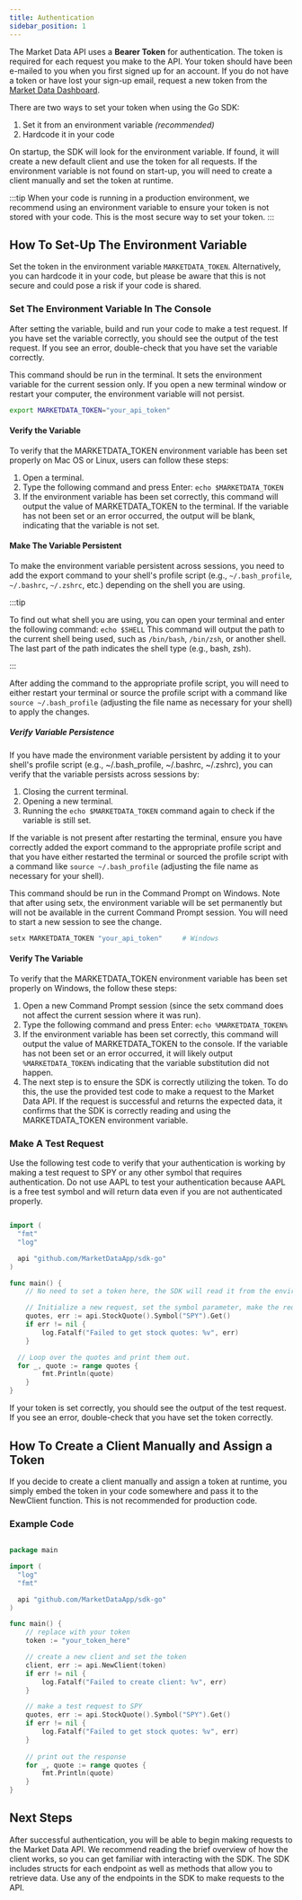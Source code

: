 ```yaml
---
title: Authentication
sidebar_position: 1
---
```



The Market Data API uses a **Bearer Token** for authentication. The token is required for each request you make to the API. Your token should have been e-mailed to you when you first signed up for an account.  If you do not have a token or have lost your sign-up email, request a new token from the [Market Data Dashboard](https://www.marketdata.app/dashboard/). 

There are two ways to set your token when using the Go SDK:

1. Set it from an environment variable _(recommended)_
2. Hardcode it in your code

On startup, the SDK will look for the environment variable. If found, it will create a new default client and use the token for all requests. If the environment variable is not found on start-up, you will need to create a client manually and set the token at runtime.

:::tip
When your code is running in a production environment, we recommend using an environment variable to ensure your token is not stored with your code. This is the most secure way to set your token.
:::

## How To Set-Up The Environment Variable

Set the token in the environment variable `MARKETDATA_TOKEN`. Alternatively, you can hardcode it in your code, but please be aware that this is not secure and could pose a risk if your code is shared.

### Set The Environment Variable In The Console

After setting the variable, build and run your code to make a test request. If you have set the variable correctly, you should see the output of the test request. If you see an error, double-check that you have set the variable correctly.

<Tabs>
<TabItem value=">MacLinux" label="Mac / Linux">

This command should be run in the terminal. It sets the environment variable for the current session only. If you open a new terminal window or restart your computer, the environment variable will not persist.

```bash
export MARKETDATA_TOKEN="your_api_token"
```

#### Verify the Variable

To verify that the MARKETDATA_TOKEN environment variable has been set properly on Mac OS or Linux, users can follow these steps:

1. Open a terminal.
2. Type the following command and press Enter: `echo $MARKETDATA_TOKEN`
3. If the environment variable has been set correctly, this command will output the value of MARKETDATA_TOKEN to the terminal. If the variable has not been set or an error occurred, the output will be blank, indicating that the variable is not set.

#### Make The Variable Persistent

To make the environment variable persistent across sessions, you need to add the export command to your shell's profile script (e.g., `~/.bash_profile`, `~/.bashrc`, `~/.zshrc`, etc.) depending on the shell you are using.

:::tip

To find out what shell you are using, you can open your terminal and enter the following command: `echo $SHELL` This command will output the path to the current shell being used, such as `/bin/bash`, `/bin/zsh`, or another shell. The last part of the path indicates the shell type (e.g., bash, zsh).

:::

After adding the command to the appropriate profile script, you will need to either restart your terminal or source the profile script with a command like `source ~/.bash_profile` (adjusting the file name as necessary for your shell) to apply the changes.

##### Verify Variable Persistence

If you have made the environment variable persistent by adding it to your shell's profile script (e.g., ~/.bash_profile, ~/.bashrc, ~/.zshrc), you can verify that the variable persists across sessions by:

1. Closing the current terminal.
2. Opening a new terminal.
3. Running the `echo $MARKETDATA_TOKEN` command again to check if the variable is still set.

If the variable is not present after restarting the terminal, ensure you have correctly added the export command to the appropriate profile script and that you have either restarted the terminal or sourced the profile script with a command like `source ~/.bash_profile` (adjusting the file name as necessary for your shell).

</TabItem>
<TabItem value="Windows" label="Windows">

This command should be run in the Command Prompt on Windows. Note that after using setx, the environment variable will be set permanently but will not be available in the current Command Prompt session. You will need to start a new session to see the change.

```bash
setx MARKETDATA_TOKEN "your_api_token"     # Windows
```

#### Verify The Variable

To verify that the MARKETDATA_TOKEN environment variable has been set properly on Windows, the follow these steps:

1. Open a new Command Prompt session (since the setx command does not affect the current session where it was run).
2. Type the following command and press Enter: `echo %MARKETDATA_TOKEN%`
3. If the environment variable has been set correctly, this command will output the value of MARKETDATA_TOKEN to the console. If the variable has not been set or an error occurred, it will likely output `%MARKETDATA_TOKEN%` indicating that the variable substitution did not happen.
4. The next step is to ensure the SDK is correctly utilizing the token. To do this, the use the provided test code to make a request to the Market Data API. If the request is successful and returns the expected data, it confirms that the SDK is correctly reading and using the MARKETDATA_TOKEN environment variable.

</TabItem>
</Tabs>

### Make A Test Request

Use the following test code to verify that your authentication is working by making a test request to SPY or any other symbol that requires authentication. Do not use AAPL to test your authentication because AAPL is a free test symbol and will return data even if you are not authenticated properly.

```go

import (
  "fmt"
  "log"

  api "github.com/MarketDataApp/sdk-go"
)

func main() {
    // No need to set a token here, the SDK will read it from the environment variable on startup.

    // Initialize a new request, set the symbol parameter, make the request.
	quotes, err := api.StockQuote().Symbol("SPY").Get() 
	if err != nil {
		log.Fatalf("Failed to get stock quotes: %v", err)
	}

  // Loop over the quotes and print them out.
  for _, quote := range quotes {
		fmt.Println(quote)
	}
}

```

If your token is set correctly, you should see the output of the test request. If you see an error, double-check that you have set the token correctly.

## How To Create a Client Manually and Assign a Token

If you decide to create a client manually and assign a token at runtime, you simply embed the token in your code somewhere and pass it to the NewClient function. This is not recommended for production code.

### Example Code

```go

package main

import (
  "log"
  "fmt"

  api "github.com/MarketDataApp/sdk-go"
)

func main() {
	// replace with your token
	token := "your_token_here"		

	// create a new client and set the token
	client, err := api.NewClient(token) 
	if err != nil {
		log.Fatalf("Failed to create client: %v", err)
	}

	// make a test request to SPY
	quotes, err := api.StockQuote().Symbol("SPY").Get() 
	if err != nil {
		log.Fatalf("Failed to get stock quotes: %v", err)
	}
	
	// print out the response
    for _, quote := range quotes {
		fmt.Println(quote)
	}
}

```

## Next Steps

After successful authentication, you will be able to begin making requests to the Market Data API. We recommend reading the brief overview of how the client works, so you can get familiar with interacting with the SDK. The SDK includes structs for each endpoint as well as methods that allow you to retrieve data. Use any of the endpoints in the SDK to make requests to the API.

